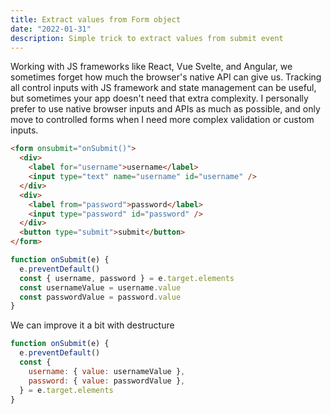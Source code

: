 ```yaml
---
title: Extract values from Form object
date: "2022-01-31"
description: Simple trick to extract values from submit event
---
```


Working with JS frameworks like React, Vue Svelte, and Angular, we sometimes forget how much the browser's native API can give us.
Tracking all control inputs with JS framework and state management can be useful, but sometimes your app doesn't need that extra complexity.
I personally prefer to use native browser inputs and APIs as much as possible, and only move to controlled forms when I need more complex validation or custom inputs.

```html
<form onsubmit="onSubmit()">
  <div>
    <label for="username">username</label>
    <input type="text" name="username" id="username" />
  </div>
  <div>
    <label from="password">password</label>
    <input type="password" id="password" />
  </div>
  <button type="submit">submit</button>
</form>
```

```javascript
function onSubmit(e) {
  e.preventDefault()
  const { username, password } = e.target.elements
  const usernameValue = username.value
  const passwordValue = password.value
}
```

We can improve it a bit with destructure

```javascript
function onSubmit(e) {
  e.preventDefault()
  const {
    username: { value: usernameValue },
    password: { value: passwordValue },
  } = e.target.elements
}
```
